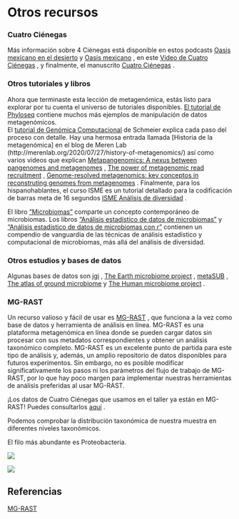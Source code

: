 # Otros recursos

### **Cuatro Ciénegas**

Más información sobre 4 Ciénegas está disponible en estos podcasts [Oasis mexicano en el desierto](https://www.sciencemag.org/podcast/oasis-biodiversity-mexican-desert-and-making-sound-heat) y [Oasis mexicano](https://youtu.be/xMMm_GKZsnU) , en este [Video de Cuatro Ciénegas](https://www.youtube.com/embed/VzImXRI9wYE?autoplay=1&rel=0) , y finalmente, el manuscrito [Cuatro Ciénegas](https://www.sciencemag.org/news/2020/06/pools-mexican-desert-are-window-earth-s-early-life) .

### **Otros tutoriales y libros**

Ahora que terminaste esta lección de metagenómica, estás listo para explorar por tu cuenta el universo de tutoriales disponibles. [El tutorial de Phyloseq](https://joey711.github.io/phyloseq/) contiene muchos más ejemplos de manipulación de datos metagenómicos.\
El [tutorial de Genómica Computacional](https://genomics.sschmeier.com/) de Schmeier explica cada paso del proceso con detalle. Hay una hermosa entrada llamada \[Historia de la metagenómica\] en el blog de Meren Lab (http://merenlab.org/2020/07/27/history-of-metagenomics/) así como varios videos que explican [Metapangenomics: A nexus between pangenomes and metagenomes](https://youtu.be/C3fHlccFxJw) , [The power of metagenomic read recruitment](https://youtu.be/MqD4aN1p1qA) , [Genome-resolved metagenomics: key conceptos in reconstruting genomes from metagenomes](https://youtu.be/RjNdHGK4ruo) . Finalmente, para los hispanohablantes, el curso ISME es un tutorial detallado para la codificación de barras meta de 16 segundos [ISME Análisis de diversidad](http://www.castrolab.org/isme/biodiversity/biodiversity.html) .

El libro ["Microbiomas"](https://link.springer.com/book/10.1007/978-3-030-65317-0) comparte un concepto contemporáneo de microbiomas. Los libros ["Análisis estadístico de datos de microbiomas"](https://link.springer.com/book/10.1007/978-3-030-73351-3) y ["Análisis estadístico de datos de microbiomas con r"](https://link.springer.com/book/10.1007/978-981-13-1534-3) contienen un compendio de vanguardia de las técnicas de análisis estadístico y computacional de microbiomas, más allá del análisis de diversidad.

### **Otros estudios y bases de datos**

Algunas bases de datos son [jgi](https://img.jgi.doe.gov/) , [The Earth microbiome project](https://earthmicrobiome.org/) , [metaSUB](http://metasub.org/) , [The atlas of ground microbiome](https://www.science.org/doi/10.1126/science.aap9516) y [The Human microbiome project](https://hmpdacc.org/) .

### **MG-RAST**

Un recurso valioso y fácil de usar es [MG-RAST](https://www.mg-rast.org/) , que funciona a la vez como base de datos y herramienta de análisis en línea. MG-RAST es una plataforma metagenómica en línea donde se pueden cargar datos sin procesar con sus metadatos correspondientes y obtener un análisis taxonómico completo. MG-RAST es un excelente punto de partida para este tipo de análisis y, además, un amplio repositorio de datos disponibles para futuros experimentos. Sin embargo, no es posible modificar significativamente los pasos ni los parámetros del flujo de trabajo de MG-RAST, por lo que hay poco margen para implementar nuestras herramientas de análisis preferidas al usar MG-RAST.

¡Los datos de Cuatro Ciénegas que usamos en el taller ya están en MG-RAST! Puedes consultarlos [aquí](https://www.mg-rast.org/mgmain.html?mgpage=project&project=mgp96823) .

Podemos comprobar la distribución taxonómica de nuestra muestra en diferentes niveles taxonómicos.

El filo más abundante es Proteobacteria.

![](figures/03-01-04.png){fig-align="center"}

![](figures/03-01-06.png){fig-align="center"}

## Referencias

[MG-RAST](https://www.mg-rast.org/)
